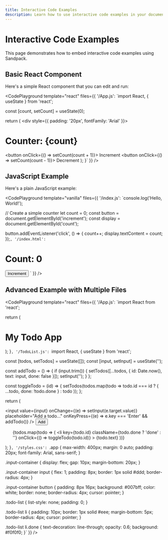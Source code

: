 ```yaml
---
title: Interactive Code Examples
description: Learn how to use interactive code examples in your documentation
---
```



# Interactive Code Examples

This page demonstrates how to embed interactive code examples using Sandpack.

## Basic React Component

Here's a simple React component that you can edit and run:

<CodePlayground 
  template="react"
  files={{
    '/App.js': `import React, { useState } from 'react';

  const [count, setCount] = useState(0);
  
  return (
    <div style={{ padding: '20px', fontFamily: 'Arial' }}>
      <h1>Counter: {count}</h1>
      <button onClick={() => setCount(count + 1)}>
        Increment
      </button>
      <button onClick={() => setCount(count - 1)}>
        Decrement
      </button>
    </div>
  );
}`
  }}
/>

## JavaScript Example

Here's a plain JavaScript example:

<CodePlayground 
  template="vanilla"
  files={{
    '/index.js': `console.log('Hello, World!');

// Create a simple counter
let count = 0;
const button = document.getElementById('increment');
const display = document.getElementById('count');

button.addEventListener('click', () => {
  count++;
  display.textContent = count;
});`,
    '/index.html': `<!DOCTYPE html>
<html>
<head>
  <title>Counter</title>
</head>
<body>
  <h1>Count: <span id="count">0</span></h1>
  <button id="increment">Increment</button>
  <script src="index.js"></script>
</body>
</html>`
  }}
/>

## Advanced Example with Multiple Files

<CodePlayground 
  template="react"
  files={{
    '/App.js': `import React from 'react';

  return (
    <div className="app">
      <h1>My Todo App</h1>
      <TodoList />
    </div>
  );
}`,
    '/TodoList.js': `import React, { useState } from 'react';

  const [todos, setTodos] = useState([]);
  const [input, setInput] = useState('');

  const addTodo = () => {
    if (input.trim()) {
      setTodos([...todos, { id: Date.now(), text: input, done: false }]);
      setInput('');
    }
  };

  const toggleTodo = (id) => {
    setTodos(todos.map(todo => 
      todo.id === id ? { ...todo, done: !todo.done } : todo
    ));
  };

  return (
    <div>
      <div className="input-container">
        <input
          value={input}
          onChange={(e) => setInput(e.target.value)}
          placeholder="Add a todo..."
          onKeyPress={(e) => e.key === 'Enter' && addTodo()}
        />
        <button onClick={addTodo}>Add</button>
      </div>
      <ul className="todo-list">
        {todos.map(todo => (
          <li 
            key={todo.id} 
            className={todo.done ? 'done' : ''}
            onClick={() => toggleTodo(todo.id)}
          >
            {todo.text}
          </li>
        ))}
      </ul>
    </div>
  );
}`,
    '/styles.css': `.app {
  max-width: 400px;
  margin: 0 auto;
  padding: 20px;
  font-family: Arial, sans-serif;
}

.input-container {
  display: flex;
  gap: 10px;
  margin-bottom: 20px;
}

.input-container input {
  flex: 1;
  padding: 8px;
  border: 1px solid #ddd;
  border-radius: 4px;
}

.input-container button {
  padding: 8px 16px;
  background: #007bff;
  color: white;
  border: none;
  border-radius: 4px;
  cursor: pointer;
}

.todo-list {
  list-style: none;
  padding: 0;
}

.todo-list li {
  padding: 10px;
  border: 1px solid #eee;
  margin-bottom: 5px;
  border-radius: 4px;
  cursor: pointer;
}

.todo-list li.done {
  text-decoration: line-through;
  opacity: 0.6;
  background: #f0f0f0;
}`
  }}
/>